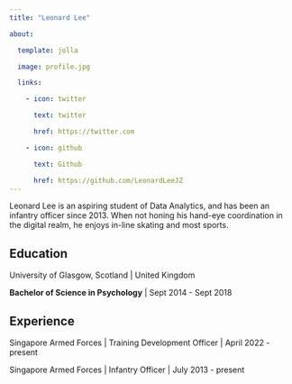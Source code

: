 ```yaml
---
title: "Leonard Lee"

about:

  template: jolla

  image: profile.jpg

  links:

    - icon: twitter

      text: twitter

      href: https://twitter.com

    - icon: github

      text: Github

      href: https://github.com/LeonardLeeJZ
---
```


Leonard Lee is an aspiring student of Data Analytics, and has been an infantry officer since 2013. When not honing his hand-eye coordination in the digital realm, he enjoys in-line skating and most sports.

## Education

University of Glasgow, Scotland \| United Kingdom

**Bachelor of Science in Psychology** \| Sept 2014 - Sept 2018

## Experience

Singapore Armed Forces \| Training Development Officer \| April 2022 - present

Singapore Armed Forces \| Infantry Officer \| July 2013 - present
